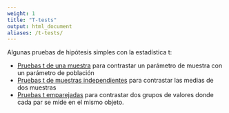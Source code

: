 ```yaml
---
weight: 1
title: "T-tests"
output: html_document
aliases: /t-tests/
---
```


Algunas pruebas de hipótesis simples con la estadística t:

* [Pruebas t de una muestra](one-sample-t-test) para contrastar un parámetro de muestra con un parámetro de población
* [Pruebas t de muestras independientes](two-sample-t-test) para contrastar las medias de dos muestras
* [Pruebas t emparejadas](paired-t-test) para contrastar dos grupos de valores donde cada par se mide en el mismo objeto.
